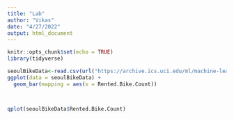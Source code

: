 ```yaml
---
title: "Lab"
author: "Vikas"
date: "4/27/2022"
output: html_document
---
```


```r
knitr::opts_chunk$set(echo = TRUE)
library(tidyverse)
```

```r
seoulBikeData<-read.csv(url("https://archive.ics.uci.edu/ml/machine-learning-databases/00560/SeoulBikeData.csv"))
ggplot(data = seoulBikeData) +
  geom_bar(mapping = aes(x = Rented.Bike.Count))



qplot(seoulBikeData$Rented.Bike.Count)
```
